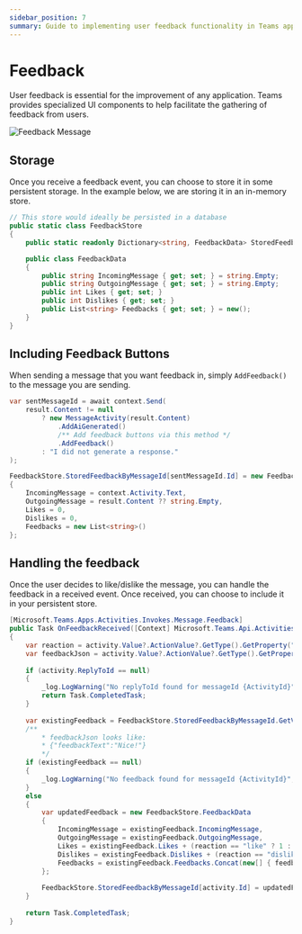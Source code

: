 ```yaml
---
sidebar_position: 7
summary: Guide to implementing user feedback functionality in Teams applications, covering feedback UI components, event handling, and storage mechanisms for gathering and managing user responses to improve application performance.
---
```



# Feedback

User feedback is essential for the improvement of any application. Teams provides specialized UI components to help facilitate the gathering of feedback from users.

![Feedback Message](/screenshots/feedback.gif)

## Storage

Once you receive a feedback event, you can choose to store it in some persistent storage. In the example below, we are storing it in an in-memory store.

```csharp
// This store would ideally be persisted in a database
public static class FeedbackStore
{
    public static readonly Dictionary<string, FeedbackData> StoredFeedbackByMessageId = new();

    public class FeedbackData
    {
        public string IncomingMessage { get; set; } = string.Empty;
        public string OutgoingMessage { get; set; } = string.Empty;
        public int Likes { get; set; }
        public int Dislikes { get; set; }
        public List<string> Feedbacks { get; set; } = new();
    }
}
```

## Including Feedback Buttons

When sending a message that you want feedback in, simply `AddFeedback()` to the message you are sending.

```csharp
var sentMessageId = await context.Send(
    result.Content != null
        ? new MessageActivity(result.Content)
            .AddAiGenerated()
            /** Add feedback buttons via this method */
            .AddFeedback()
        : "I did not generate a response."
);

FeedbackStore.StoredFeedbackByMessageId[sentMessageId.Id] = new FeedbackStore.FeedbackData
{
    IncomingMessage = context.Activity.Text,
    OutgoingMessage = result.Content ?? string.Empty,
    Likes = 0,
    Dislikes = 0,
    Feedbacks = new List<string>()
};
```

## Handling the feedback

Once the user decides to like/dislike the message, you can handle the feedback in a received event. Once received, you can choose to include it in your persistent store.


```csharp
[Microsoft.Teams.Apps.Activities.Invokes.Message.Feedback]
public Task OnFeedbackReceived([Context] Microsoft.Teams.Api.Activities.Invokes.Messages.SubmitActionActivity activity)
{
    var reaction = activity.Value?.ActionValue?.GetType().GetProperty("reaction")?.GetValue(activity.Value?.ActionValue)?.ToString();
    var feedbackJson = activity.Value?.ActionValue?.GetType().GetProperty("feedback")?.GetValue(activity.Value?.ActionValue)?.ToString();
    
    if (activity.ReplyToId == null)
    {
        _log.LogWarning("No replyToId found for messageId {ActivityId}", activity.Id);
        return Task.CompletedTask;
    }
    
    var existingFeedback = FeedbackStore.StoredFeedbackByMessageId.GetValueOrDefault(activity.ReplyToId);
    /**
        * feedbackJson looks like:
        * {"feedbackText":"Nice!"}
        */
    if (existingFeedback == null)
    {
        _log.LogWarning("No feedback found for messageId {ActivityId}", activity.Id);
    }
    else
    {
        var updatedFeedback = new FeedbackStore.FeedbackData
        {
            IncomingMessage = existingFeedback.IncomingMessage,
            OutgoingMessage = existingFeedback.OutgoingMessage,
            Likes = existingFeedback.Likes + (reaction == "like" ? 1 : 0),
            Dislikes = existingFeedback.Dislikes + (reaction == "dislike" ? 1 : 0),
            Feedbacks = existingFeedback.Feedbacks.Concat(new[] { feedbackJson ?? string.Empty }).ToList()
        };
        
        FeedbackStore.StoredFeedbackByMessageId[activity.Id] = updatedFeedback;
    }
    
    return Task.CompletedTask;
}
```
